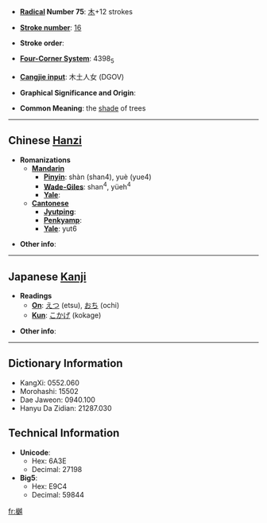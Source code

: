 * '''[[Wiktionary:Chinese radical index| Radical]] Number 75''': [[Wiktionary:Chinese radical index 木|木]]+12 strokes

* '''[[Wiktionary:Chinese total strokes index|Stroke number]]''': [[Wiktionary:Chinese total strokes index 16|16]]

* '''Stroke order''': 

* '''[[Wiktionary:Chinese four corner index|Four-Corner System]]''': 4398<sub>5</sub>

* '''[[Wiktionary:Chinese Cangjie index|Cangjie input]]''': 木土人女 (DGOV)

* '''Graphical Significance and Origin''': 

* '''Common Meaning''': the [[shade]] of trees

----

== Chinese [[Hanzi]] ==

* '''Romanizations'''
** '''[[Mandarin]]'''
*** '''[[Pinyin]]''': shàn (shan4), yuè (yue4)
*** '''[[Wade-Giles]]''': shan<sup>4</sup>, yüeh<sup>4</sup>
*** '''[[Yale]]''': 
** '''[[Cantonese]]'''
*** '''[[Jyutping]]''':
*** '''[[Penkyamp]]''': 
*** '''[[Yale]]''': yut6

* '''Other info''': 

----

== Japanese [[Kanji]] ==

* '''Readings'''
** '''[[On]]''': [[えつ]] (etsu), [[おち]] (ochi)
** '''[[Kun]]''': [[こかげ]] (kokage)

* '''Other info''':  

----

== Dictionary Information ==

* KangXi: 0552.060
* Morohashi: 15502
* Dae Jaweon: 0940.100
* Hanyu Da Zidian: 21287.030

== Technical Information ==

* '''Unicode''':
** Hex: 6A3E
** Decimal: 27198
* '''Big5''':
** Hex: E9C4
** Decimal: 59844

[[fr:樾]]